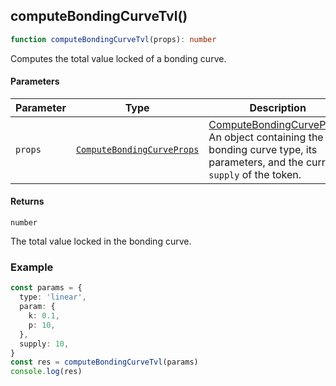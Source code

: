 <a id="computeBondingCurveTvl"></a>

## computeBondingCurveTvl()

```ts copy
function computeBondingCurveTvl(props): number
```

Computes the total value locked of a bonding curve.

#### Parameters

| Parameter | Type | Description |
| ------ | ------ | ------ |
| `props` | [`ComputeBondingCurveProps`](../types.mdx#ComputeBondingCurveProps) | [ComputeBondingCurveProps](../types.mdx#ComputeBondingCurveProps) An object containing the bonding curve type, its parameters, and the current `supply` of the token. |

#### Returns

`number`

The total value locked in the bonding curve.

### Example

```ts copy
const params = {
  type: 'linear',
  param: {
    k: 0.1,
    p: 10,
  },
  supply: 10,
}
const res = computeBondingCurveTvl(params)
console.log(res)
```
